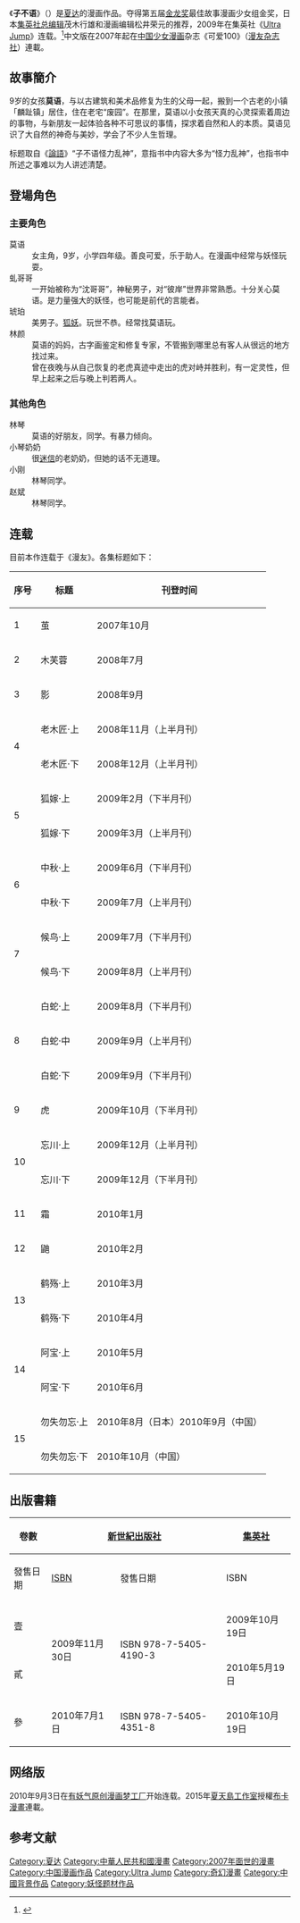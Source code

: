 {{Infobox animanga/Headerofja
|title= 子不语
|image= 
|size= 
|caption= 
|japanese= 誰も知らない 〜子不語〜
|english= 
|kana= だれもしらない ツプゥユウ
|romaji= 
|genre= [[奇幻漫畫|奇幻漫畫]]、[[妖怪|妖怪]]、[[少女漫畫|少女漫畫]]
}}
{{Infobox animanga/Manga
|作者= [[夏达|夏达]]
|出版社={{flagicon|China}} [[廣東新世紀出版社|新世紀出版社]]<br/>{{flagicon|Japan}} [[集英社|集英社]]<br>{{flagicon|TWN}} [[尖端出版|尖端出版]]
|連載雜誌={{flagicon|China}} [[漫友文化|漫友・可爱100]]<br/>{{flagicon|Japan}} [[Ultra_Jump|Ultra Jump]]
|label={{flagicon|Japan}} Young Jump Comics
|開始日= 2009年3月号
|結束日= 2010年8月号（JPN）
|開始= 2007年9月號
|結束= 2010年10月號（CHN）
|冊數= 共3卷（休載中）
}}
{{Infobox animanga/Footerofja}}

《'''子不语'''》（{{lang-ja|誰も知らない 〜子不語〜}}）是[[夏达|夏达]]的漫画作品。夺得第五届[[金龙奖|金龙奖]]最佳故事漫画少女组金奖，日本[[集英社|集英社]][[总编辑|总编辑]]茂木行雄和漫画编辑松井荣元的推荐，2009年在集英社《[[Ultra_Jump|Ultra Jump]]》连载。<ref>{{Cite news|url=http://culture.ifeng.com/gundong/detail_2011_02/14/4652868_0.shtml|title=夏达：只有对着白纸的时候，才会觉得自在|language=zh-cn|publisher=凤凰网|author=|date=2011年2月14日|accessdate=2015-04-29|archive-date=2019-06-09|archive-url=https://web.archive.org/web/20190609033821/http://culture.ifeng.com/gundong/detail_2011_02/14/4652868_0.shtml|dead-url=no}}</ref>中文版在2007年起在[[中華人民共和国|中国]][[少女漫画|少女漫画]]杂志《可爱100》（[[漫友|漫友杂志社]]）連載。

==故事簡介==
9岁的女孩'''莫语'''，与以古建筑和美术品修复为生的父母一起，搬到一个古老的小镇「麟趾镇」居住，住在老宅“废园”。在那里，莫语以小女孩天真的心灵探索着周边的事物，与新朋友一起体验各种不可思议的事情，探求着自然和人的本质。莫语见识了大自然的神奇与美妙，学会了不少人生哲理。

标题取自《[[論語|論語]]》“子不语怪力乱神”，意指书中内容大多为“怪力乱神”，也指书中所述之事难以为人讲述清楚。

== 登場角色 ==
=== 主要角色 ===
;莫语
:女主角，9岁，小学四年级。善良可爱，乐于助人。在漫画中经常与妖怪玩耍。
;虬哥哥
:一开始被称为“沈哥哥”，神秘男子，对“彼岸”世界非常熟悉。十分关心莫语。是力量强大的妖怪，也可能是前代的言能者。
;琥珀
:美男子。[[狐妖|狐妖]]。玩世不恭。经常找莫语玩。
;林颜
:莫语的妈妈，古字画鉴定和修复专家，不管搬到哪里总有客人从很远的地方找过来。
:曾在夜晚与从自己恢复的老虎真迹中走出的虎对峙并胜利，有一定灵性，但早上起来之后与晚上判若两人。

=== 其他角色 ===
;林琴
:莫语的好朋友，同学。有暴力倾向。
;小琴奶奶
:很[[迷信|迷信]]的老奶奶，但她的话不无道理。
;小刚
:林琴同学。
;赵斌
:林琴同学。

== 连载 ==
目前本作连载于《漫友》。各集标题如下：
{| class="wikitable mw-collapsible"
|-
! 序号 !! 标题 !! 刊登时间
|-
| 1 || 茧 || 2007年10月
|-
| 2 || 木芙蓉 || 2008年7月
|-
| 3 || 影 || 2008年9月
|-
| rowspan=2| 4 || 老木匠·上 || 2008年11月（上半月刊）
|-
| 老木匠·下 || 2008年12月（上半月刊）
|-
| rowspan=2| 5 || 狐嫁·上 || 2009年2月（下半月刊）
|-
| 狐嫁·下 || 2009年3月（上半月刊）
|-
| rowspan=2| 6 || 中秋·上 || 2009年6月（下半月刊）
|-
| 中秋·下 || 2009年7月（上半月刊）
|-
| rowspan=2| 7 || 候鸟·上 || 2009年7月（下半月刊）
|-
| 候鸟·下 || 2009年8月（上半月刊）
|-
| rowspan=3| 8 || 白蛇·上 || 2009年8月（下半月刊）
|-
| 白蛇·中 || 2009年9月（上半月刊）
|-
| 白蛇·下 || 2009年9月（下半月刊）
|-
| 9 || 虎 || 2009年10月（下半月刊）
|-
| rowspan=2| 10 || 忘川·上 || 2009年12月（上半月刊）
|-
| 忘川·下 || 2009年12月（下半月刊）
|-
| 11 || 霜 || 2010年1月
|-
| 12 || 鼬 || 2010年2月
|-
| rowspan=2| 13 || 鹤殇·上 || 2010年3月
|-
| 鹤殇·下 || 2010年4月
|-
| rowspan=2| 14 || 阿宝·上 || 2010年5月
|-
| 阿宝·下 || 2010年6月
|-
| rowspan=2| 15 || 勿失勿忘·上 || 2010年8月（日本）2010年9月（中国）
|-
| 勿失勿忘·下 || 2010年10月（中国）
|}

== 出版書籍 ==
{| class=wikitable style="font-size:small"
!rowspan="2"|卷數
!colspan="2"|{{flagicon|CHN}} [[廣東新世紀出版社|新世紀出版社]]
!colspan="2"|{{flagicon|JPN}} [[集英社|集英社]]
!colspan="2"|{{flagicon|TWN}} [[尖端出版社|尖端出版社]]

|-
!發售日期!![[ISBN|ISBN]]!!發售日期!!ISBN!!發售日期!![[EAN|EAN]]
|-
!壹
|rowspan="2"|2009年11月30日||rowspan="2"|ISBN 978-7-5405-4190-3
|2009年10月19日||ISBN 978-4-08-877747-4
|2011年2月14日||EAN 471-7702-23810-0
|-
!貳
|2010年5月19日||ISBN 978-4-08-877868-6
|2011年4月20日||EAN 471-7702-23965-7
|-
!參
|2010年7月1日||ISBN 978-7-5405-4351-8
|2010年10月19日||ISBN 978-4-08-879055-8
|2012年7月31日||EAN 471-7702-23966-4
|}

== 网络版 ==
2010年9月3日在[[有妖气原创漫画梦工厂|有妖气原创漫画梦工厂]]开始连载。2015年[[夏天島工作室|夏天島工作室]]授權[[布卡漫畫|布卡漫畫]]連載。

==参考文献== 
{{Reflist}}

{{DEFAULTSORT:Daremoshiranai}}
[[Category:夏达|Category:夏达]]
[[Category:中華人民共和國漫畫|Category:中華人民共和國漫畫]]
[[Category:2007年面世的漫畫|Category:2007年面世的漫畫]]
[[Category:中国漫画作品|Category:中国漫画作品]]
[[Category:Ultra_Jump|Category:Ultra Jump]]
[[Category:奇幻漫畫|Category:奇幻漫畫]]
[[Category:中國背景作品|Category:中國背景作品]]
[[Category:妖怪题材作品|Category:妖怪题材作品]]